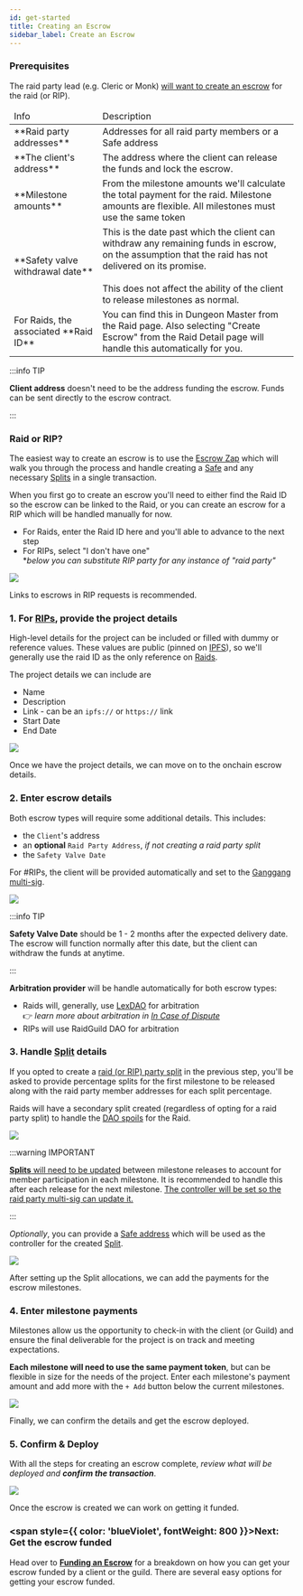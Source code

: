 ```yaml
---
id: get-started
title: Creating an Escrow
sidebar_label: Create an Escrow
---
```


### Prerequisites

The raid party lead (e.g. <span class='cleric'>Cleric</span> or <span class='monk'>Monk</span>) [will want to create an escrow](https://dm.raidguild.org/escrow) for the raid (or RIP).


<table>
    <thead style={{ backgroundColor: "#a6b1e1", color: 'black', fontWeight: 800 }}>
        <td>Info</td>
        <td>Description</td>
    </thead>
    <tr>
        <td>**Raid party addresses**</td>
        <td>Addresses for all raid party members or a Safe address</td>
    </tr>
    <tr>
        <td>**The client's address**</td>
        <td>The address where the client can release the funds and lock the escrow. </td>
    </tr>
    <tr>
        <td>**Milestone amounts**</td>
        <td>From the milestone amounts we'll calculate the total payment for the raid. Milestone amounts are flexible. All milestones must use the same token</td>
    </tr>
    <tr>
        <td>**Safety valve withdrawal date**</td>
        <td>This is the date past which the client can withdraw any remaining funds in escrow, on the assumption that the raid has not delivered on its promise.<br /><br /> This does not affect the ability of the client to release milestones as normal.</td>
    </tr>
    <tr>
        <td>For Raids, the associated **Raid ID**</td>
        <td>You can find this in Dungeon Master from the Raid page. Also selecting "Create Escrow" from the Raid Detail page will handle this automatically for you.</td>
    </tr>
</table>

:::info TIP

**Client address** doesn't need to be the address funding the escrow. Funds can be sent directly to the escrow contract.

:::

### Raid or RIP?

The easiest way to create an escrow is to use the [Escrow Zap](./zap.md) which will walk you through the process and handle creating a [Safe](https://safe.global) and any necessary [Splits](https://splits.org) in a single transaction.

When you first go to create an escrow you'll need to either find the Raid ID so the escrow can be linked to the Raid, or you can create an escrow for a RIP which will be handled manually for now. 

- For Raids, enter the Raid ID here and you'll able to advance to the next step
- For RIPs, select "I don't have one"
  <br/>&ast;_below you can substitute RIP party for any instance of "raid party"_

![](/escrow/escrow-start.png)

Links to escrows in RIP requests is recommended.

### 1. For [RIPs](../../operations/rips.md), provide the project details

High-level details for the project can be included or filled with dummy or reference values. These values are public (pinned on [IPFS](https://ipfs.io)), so we'll generally use the raid ID as the only reference on [Raids](../join-a-raid.md).

The project details we can include are

- Name
- Description
- Link - can be an `ipfs://` or `https://` link
- Start Date
- End Date

![](/escrow/project-details.png)

Once we have the project details, we can move on to the onchain escrow details.

### 2. Enter escrow details

Both escrow types will require some additional details. This includes:

- the `Client`'s address
- an **optional** `Raid Party Address`, _if not creating a raid party split_
- the `Safety Valve Date`

For <span class="channels">#RIPs</span>, the client will be provided automatically and set to the [Ganggang multi-sig](#).

![](/escrow/escrow-details.png)

:::info TIP

**Safety Valve Date** should be 1 - 2 months after the expected delivery date. The escrow will function normally after this date, but the client can withdraw the funds at anytime.

:::

**Arbitration provider** will be handle automatically for both escrow types:

- Raids will, generally, use [LexDAO](https://lexdao.org) for arbitration
    <br />👉 _learn more about arbitration in [In Case of Dispute](./dispute.md)_
- RIPs will use RaidGuild DAO for arbitration


### 3. Handle [Split](https://splits.org) details

If you opted to create a [raid (or RIP) party split](https://splits.org) in the previous step, you'll be asked to provide percentage splits for the first milestone to be released along with the raid party member addresses for each split percentage.

Raids will have a secondary split created (regardless of opting for a raid party split) to handle the [DAO spoils](../ship.md#spoils) for the Raid.

![](/escrow/raid-party-split.png)

:::warning IMPORTANT

[**Splits** will need to be updated](https://docs.splits.org/create#editing) between milestone releases to account for member participation in each milestone. It is recommended to handle this after each release for the next milestone. <u>The controller will be set so the raid party multi-sig can update it.</u>

:::

*Optionally*, you can provide a [Safe address](https://safe.global) which will be used as the controller for the created [Split](https://splits.org).

![](/escrow/raid-party-split-with-safe.png)

After setting up the Split allocations, we can add the payments for the escrow milestones.

### 4. Enter milestone payments

Milestones allow us the opportunity to check-in with the client (or Guild) and ensure the final deliverable for the project is on track and meeting expectations.

**Each milestone will need to use the same payment token**, but can be flexible in size for the needs of the project. Enter each milestone's payment amount and add more with the `+ Add` button below the current milestones.

![](/escrow/payment-amounts.png)

Finally, we can confirm the details and get the escrow deployed.

### 5. Confirm & Deploy

With all the steps for creating an escrow complete, _review what will be deployed and **confirm the transaction**_.

![](/escrow/confirmation.png)

Once the escrow is created we can work on getting it funded.

### <span style={{ color: 'blueViolet', fontWeight: 800 }}>Next:</span> Get the escrow funded

Head over to [**Funding an Escrow**](./funding-an-escrow.md) for a breakdown on how you can get your escrow funded by a client or the guild. There are several easy options for getting your escrow funded.

